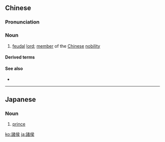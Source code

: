 {{also|诸侯}}
==Chinese==
{{zh-forms|s=诸侯}}

===Pronunciation===
{{zh-pron
|m=zhūhóu
|c=zyu1 hau4
|mn=qz:chir-hió/xm,zz:chu-hô͘
|cat=n
}}

===Noun===
{{zh-noun}}

# {{lb|zh|archaic}} [[feudal]] [[lord]]; [[member]] of the [[Chinese]] [[nobility]]

====Derived terms====
{{zh-der|諸侯國}}

====See also====
* {{pedialite|Chinese nobility}}

----

==Japanese==
{{ja-kanjitab|しょ|こう|yomi=o}}

===Noun===
{{ja-noun|しょこう}}

# [[prince]]

[[ko:諸侯]]
[[ja:諸侯]]